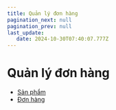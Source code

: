 ```yaml
---
title: Quản lý đơn hàng
pagination_next: null
pagination_prev: null
last_update:
   date: 2024-10-30T07:40:07.777Z
---
```

# Quản lý đơn hàng
* [Sản phẩm](/70-quan-ly-don-hang/5.1-san-pham.mdx)
* [Đơn hàng](/70-quan-ly-don-hang/5.2-don-hang.mdx)